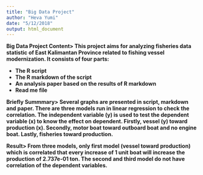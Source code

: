 ```yaml
---
title: "Big Data Project"
author: "Heva Yumi"
date: "5/12/2018"
output: html_document
---
```


<strong>Big Data Project Content>
This project aims for analyzing fisheries data statistic of East Kalimantan Province related to fishing vessel modernization. It consists of four parts:
<ul>
  <li>The R script</li>
  <li>The R markdown of the script</li>
  <li>An analysis paper based on the results of R markdown</li>
  <li>Read me file</li>
</ul>


<strong>Briefly Summmary>
Several graphs are presented in script, markdown and paper. There are three models run in linear regression to check the correlation. The independent variable (y) is used to test the dependent variable (x) to know the effect on dependent. Firstly, vessel (y) toward production (x). Secondly, motor boat toward outboard boat and no engine boat. Lastly, fisheries toward production.


<strong>Result>
From three models, only first model (vessel toward production) which is correlated that every increase of 1 unit boat will increase the production of 2.737e-01 ton. The second and third model do not have correlation of the dependent variables.